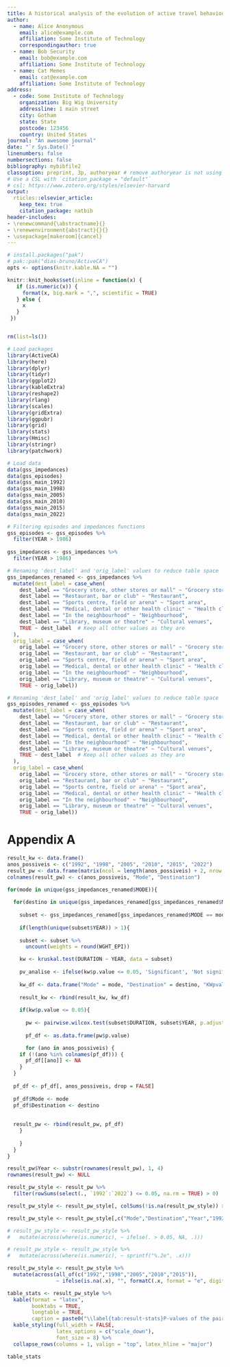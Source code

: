 ```yaml
---
title: A historical analysis of the evolution of active travel behaviour in Canada
author:
  - name: Alice Anonymous
    email: alice@example.com
    affiliation: Some Institute of Technology
    correspondingauthor: true
  - name: Bob Security
    email: bob@example.com
    affiliation: Some Institute of Technology
  - name: Cat Memes
    email: cat@example.com
    affiliation: Some Institute of Technology
address:
  - code: Some Institute of Technology
    organization: Big Wig University
    addressline: 1 main street
    city: Gotham
    state: State
    postcode: 123456
    country: United States
journal: "An awesome journal"
date: "`r Sys.Date()`"
linenumbers: false
numbersections: false
bibliography: mybibfile2
classoption: preprint, 3p, authoryear # remove authoryear is not using `elsarticle-harv`
# Use a CSL with `citation_package = "default"`
# csl: https://www.zotero.org/styles/elsevier-harvard
output: 
  rticles::elsevier_article:
    keep_tex: true
    citation_package: natbib
header-includes:
- \renewcommand{\abstractname}{}
- \renewenvironment{abstract}{}{}
- \usepackage[makeroom]{cancel}
---
```


```r
# install.packages("pak")
# pak::pak("dias-bruno/ActiveCA")
opts <- options(knitr.kable.NA = "")

knitr::knit_hooks$set(inline = function(x) {
   if (is.numeric(x)) {
     format(x, big.mark = ",", scientific = TRUE)
   } else {
     x
   }
 })


rm(list=ls())
```

```r
# Load packages
library(ActiveCA)
library(here)
library(dplyr)
library(tidyr)
library(ggplot2)
library(kableExtra)
library(reshape2)
library(rlang)
library(scales)
library(gridExtra)
library(ggpubr)
library(grid)
library(stats)
library(Hmisc)
library(stringr)
library(patchwork)
```

```r
# Load data
data(gss_impedances)
data(gss_episodes)
data(gss_main_1992)
data(gss_main_1998)
data(gss_main_2005)
data(gss_main_2010)
data(gss_main_2015)
data(gss_main_2022)
```

```r
# Filtering episodes and impedances functions 
gss_episodes <- gss_episodes %>%
  filter(YEAR > 1986)
  
gss_impedances <- gss_impedances %>%
  filter(YEAR > 1986)

# Renaming 'dest_label' and 'orig_label' values to reduce table space
gss_impedances_renamed <- gss_impedances %>%
  mutate(dest_label = case_when(
    dest_label == "Grocery store, other stores or mall" ~ "Grocery store",
    dest_label == "Restaurant, bar or club" ~ "Restaurant",
    dest_label == "Sports centre, field or arena" ~ "Sport area",
    dest_label == "Medical, dental or other health clinic" ~ "Health clinic",
    dest_label == "In the neighbourhood" ~ "Neighbourhood",
    dest_label == "Library, museum or theatre" ~ "Cultural venues",
    TRUE ~ dest_label  # Keep all other values as they are
  ), 
  orig_label = case_when(
    orig_label == "Grocery store, other stores or mall" ~ "Grocery store",
    orig_label == "Restaurant, bar or club" ~ "Restaurant",
    orig_label == "Sports centre, field or arena" ~ "Sport area",
    orig_label == "Medical, dental or other health clinic" ~ "Health clinic",
    orig_label == "In the neighbourhood" ~ "Neighbourhood",
    orig_label == "Library, museum or theatre" ~ "Cultural venues",
    TRUE ~ orig_label))

# Renaming 'dest_label' and 'orig_label' values to reduce table space
gss_episodes_renamed <- gss_episodes %>%
  mutate(dest_label = case_when(
    dest_label == "Grocery store, other stores or mall" ~ "Grocery store",
    dest_label == "Restaurant, bar or club" ~ "Restaurant",
    dest_label == "Sports centre, field or arena" ~ "Sport area",
    dest_label == "Medical, dental or other health clinic" ~ "Health clinic",
    dest_label == "In the neighbourhood" ~ "Neighbourhood",
    dest_label == "Library, museum or theatre" ~ "Cultural venues",
    TRUE ~ dest_label  # Keep all other values as they are
  ), 
  orig_label = case_when(
    orig_label == "Grocery store, other stores or mall" ~ "Grocery store",
    orig_label == "Restaurant, bar or club" ~ "Restaurant",
    orig_label == "Sports centre, field or arena" ~ "Sport area",
    orig_label == "Medical, dental or other health clinic" ~ "Health clinic",
    orig_label == "In the neighbourhood" ~ "Neighbourhood",
    orig_label == "Library, museum or theatre" ~ "Cultural venues",
    TRUE ~ orig_label))
```

# Appendix A {.unnumbered}

```r
result_kw <- data.frame()
anos_possiveis <- c("1992", "1998", "2005", "2010", "2015", "2022")
result_pw <- data.frame(matrix(ncol = length(anos_possiveis) + 2, nrow = 0))
colnames(result_pw) <- c(anos_possiveis, "Mode", "Destination")

for(mode in unique(gss_impedances_renamed$MODE)){
  
  for(destino in unique(gss_impedances_renamed[gss_impedances_renamed$MODE == mode, ]$dest_label)){
    
    subset <- gss_impedances_renamed[gss_impedances_renamed$MODE == mode & gss_impedances_renamed$dest_label == destino, ]
    
    if(length(unique(subset$YEAR)) > 1){
      
    subset <- subset %>% 
      uncount(weights = round(WGHT_EPI))

    kw <- kruskal.test(DURATION ~ YEAR, data = subset)
    
    pv_analise <- ifelse(kw$p.value <= 0.05, 'Significant', 'Not significant')
    
    kw_df <- data.frame("Mode" = mode, "Destination" = destino, "KWpvalue" = kw$p.value, "pvalue" = pv_analise)
    
    result_kw <- rbind(result_kw, kw_df)  
    
    if(kw$p.value <= 0.05){
      
      pw <- pairwise.wilcox.test(subset$DURATION, subset$YEAR, p.adjust.method = "bonferroni")
      
      pf_df <- as.data.frame(pw$p.value)

      for (ano in anos_possiveis) {
    if (!(ano %in% colnames(pf_df))) {
      pf_df[[ano]] <- NA  
    }
  }
  
  pf_df <- pf_df[, anos_possiveis, drop = FALSE]
  
  pf_df$Mode <- mode
  pf_df$Destination <- destino
  
  
  result_pw <- rbind(result_pw, pf_df)
    }
      
    }
  }
}

result_pw$Year <- substr(rownames(result_pw), 1, 4)
rownames(result_pw) <- NULL

result_pw_style <- result_pw %>%
  filter(rowSums(select(., `1992`:`2022`) <= 0.05, na.rm = TRUE) > 0)

result_pw_style <- result_pw_style[, colSums(!is.na(result_pw_style)) > 0]

result_pw_style <- result_pw_style[,c("Mode","Destination","Year","1992","1998","2005","2010","2015")]

# result_pw_style <- result_pw_style %>%
#   mutate(across(where(is.numeric), ~ ifelse(. > 0.05, NA, .)))

# result_pw_style <- result_pw_style %>%
#   mutate(across(where(is.numeric), ~ sprintf("%.2e", .x)))

result_pw_style <- result_pw_style %>%
  mutate(across(all_of(c("1992","1998","2005","2010","2015")),
                ~ ifelse(is.na(.x), "", formatC(.x, format = "e", digits = 2))))

table_stats <- result_pw_style %>%
  kable(format = "latex",
        booktabs = TRUE,
        longtable = TRUE,
        caption = paste0("\\label{tab:result-stats}P-values of the pairwise Wilcoxon test.")) %>% 
  kable_styling(full_width = FALSE, 
                latex_options = c("scale_down"),
                font_size = 8) %>%
  collapse_rows(columns = 1, valign = "top", latex_hline = "major")
```

```r

table_stats
```



